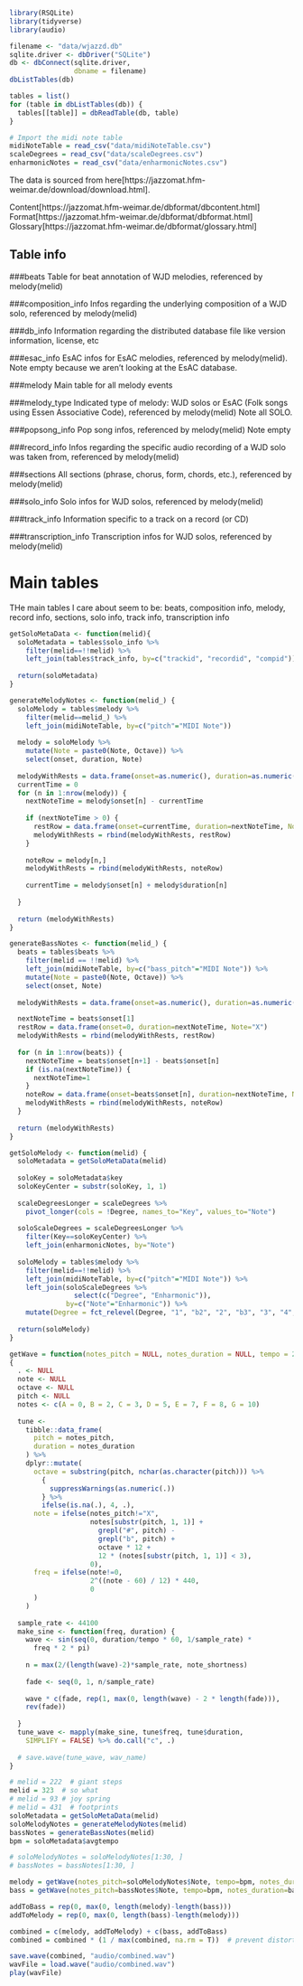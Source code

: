 ```r
library(RSQLite)
library(tidyverse)
library(audio)

filename <- "data/wjazzd.db"
sqlite.driver <- dbDriver("SQLite")
db <- dbConnect(sqlite.driver,
                dbname = filename)
dbListTables(db)

tables = list()
for (table in dbListTables(db)) {
  tables[[table]] = dbReadTable(db, table)
}

# Import the midi note table
midiNoteTable = read_csv("data/midiNoteTable.csv")
scaleDegrees = read_csv("data/scaleDegrees.csv")
enharmonicNotes = read_csv("data/enharmonicNotes.csv")
```

The data is sourced from here[https://jazzomat.hfm-weimar.de/download/download.html].

Content[https://jazzomat.hfm-weimar.de/dbformat/dbcontent.html]
Format[https://jazzomat.hfm-weimar.de/dbformat/dbformat.html]
Glossary[https://jazzomat.hfm-weimar.de/dbformat/glossary.html]

## Table info
###beats
Table for beat annotation of WJD melodies, referenced by melody(melid)

###composition_info
Infos regarding the underlying composition of a WJD solo, referenced by melody(melid)

###db_info
Information regarding the distributed database file like version information, license, etc

###esac_info
EsAC infos for EsAC melodies, referenced by melody(melid). 
Note empty because we aren't looking at the EsAC database.

###melody
Main table for all melody events

###melody_type
Indicated type of melody: WJD solos or EsAC (Folk songs using Essen Associative Code), referenced by melody(melid)
Note all SOLO. 

###popsong_info
Pop song infos, referenced by melody(melid)
Note empty

###record_info
Infos regarding the specific audio recording of a WJD solo was taken from, referenced by melody(melid)

###sections
All sections (phrase, chorus, form, chords, etc.), referenced by melody(melid)

###solo_info
Solo infos for WJD solos, referenced by melody(melid)

###track_info
Information specific to a track on a record (or CD)

###transcription_info
Transcription infos for WJD solos, referenced by melody(melid)

# Main tables
THe main tables I care about seem to be:
beats,
composition info,
melody,
record info,
sections,
solo info,
track info,
transcription info

```r

getSoloMetaData <- function(melid){
  soloMetadata = tables$solo_info %>%
    filter(melid==!!melid) %>%
    left_join(tables$track_info, by=c("trackid", "recordid", "compid"))
  
  return(soloMetadata)
}

generateMelodyNotes <- function(melid_) {
  soloMelody = tables$melody %>%
    filter(melid==melid_) %>%
    left_join(midiNoteTable, by=c("pitch"="MIDI Note"))
    
  melody = soloMelody %>%
    mutate(Note = paste0(Note, Octave)) %>%
    select(onset, duration, Note)
  
  melodyWithRests = data.frame(onset=as.numeric(), duration=as.numeric(), Note=as.character())
  currentTime = 0
  for (n in 1:nrow(melody)) {
    nextNoteTime = melody$onset[n] - currentTime
    
    if (nextNoteTime > 0) {
      restRow = data.frame(onset=currentTime, duration=nextNoteTime, Note="X")
      melodyWithRests = rbind(melodyWithRests, restRow)
    }
    
    noteRow = melody[n,]
    melodyWithRests = rbind(melodyWithRests, noteRow)
    
    currentTime = melody$onset[n] + melody$duration[n]
     
  }
  
  return (melodyWithRests)
}

generateBassNotes <- function(melid_) {
  beats = tables$beats %>%
    filter(melid == !!melid) %>%
    left_join(midiNoteTable, by=c("bass_pitch"="MIDI Note")) %>%
    mutate(Note = paste0(Note, Octave)) %>%
    select(onset, Note)
  
  melodyWithRests = data.frame(onset=as.numeric(), duration=as.numeric(), Note=as.character())

  nextNoteTime = beats$onset[1]
  restRow = data.frame(onset=0, duration=nextNoteTime, Note="X")
  melodyWithRests = rbind(melodyWithRests, restRow)
  
  for (n in 1:nrow(beats)) {
    nextNoteTime = beats$onset[n+1] - beats$onset[n]
    if (is.na(nextNoteTime)) {
      nextNoteTime=1
    }
    noteRow = data.frame(onset=beats$onset[n], duration=nextNoteTime, Note=beats$Note[n])
    melodyWithRests = rbind(melodyWithRests, noteRow)
  }
  
  return (melodyWithRests)
}

getSoloMelody <- function(melid) {
  soloMetadata = getSoloMetaData(melid)
  
  soloKey = soloMetadata$key
  soloKeyCenter = substr(soloKey, 1, 1)
  
  scaleDegreesLonger = scaleDegrees %>%
    pivot_longer(cols = !Degree, names_to="Key", values_to="Note")
  
  soloScaleDegrees = scaleDegreesLonger %>%
    filter(Key==soloKeyCenter) %>%
    left_join(enharmonicNotes, by="Note")
  
  soloMelody = tables$melody %>%
    filter(melid==!!melid) %>%
    left_join(midiNoteTable, by=c("pitch"="MIDI Note")) %>%
    left_join(soloScaleDegrees %>%
                select(c("Degree", "Enharmonic")), 
              by=c("Note"="Enharmonic")) %>%
    mutate(Degree = fct_relevel(Degree, "1", "b2", "2", "b3", "3", "4", "#4", "5", "b6", "6", "b7", "7"))
  
  return(soloMelody)
}
```

```r
getWave = function(notes_pitch = NULL, notes_duration = NULL, tempo = 240, note_shortness=100) 
{
  . <- NULL
  note <- NULL
  octave <- NULL
  pitch <- NULL
  notes <- c(A = 0, B = 2, C = 3, D = 5, E = 7, F = 8, G = 10)
  
  tune <-
    tibble::data_frame(
      pitch = notes_pitch,
      duration = notes_duration
    ) %>%
    dplyr::mutate(
      octave = substring(pitch, nchar(as.character(pitch))) %>%
        {
          suppressWarnings(as.numeric(.))
        } %>%
        ifelse(is.na(.), 4, .),
      note = ifelse(notes_pitch!="X", 
                    notes[substr(pitch, 1, 1)] + 
                      grepl("#", pitch) -  
                      grepl("b", pitch) + 
                      octave * 12 +
                      12 * (notes[substr(pitch, 1, 1)] < 3),
                    0),
      freq = ifelse(note!=0, 
                    2^((note - 60) / 12) * 440,
                    0
      )
    )
  
  sample_rate <- 44100
  make_sine <- function(freq, duration) {
    wave <- sin(seq(0, duration/tempo * 60, 1/sample_rate) * 
      freq * 2 * pi)
    
    n = max(2/(length(wave)-2)*sample_rate, note_shortness)
    
    fade <- seq(0, 1, n/sample_rate)
    
    wave * c(fade, rep(1, max(0, length(wave) - 2 * length(fade))), 
    rev(fade))
    
  }
  tune_wave <- mapply(make_sine, tune$freq, tune$duration, 
    SIMPLIFY = FALSE) %>% do.call("c", .)
  
  # save.wave(tune_wave, wav_name)
}
```


```r
# melid = 222  # giant steps
melid = 323  # so what 
# melid = 93 # joy spring 
# melid = 431  # footprints
soloMetadata = getSoloMetaData(melid)
soloMelodyNotes = generateMelodyNotes(melid)
bassNotes = generateBassNotes(melid)
bpm = soloMetadata$avgtempo

# soloMelodyNotes = soloMelodyNotes[1:30, ]
# bassNotes = bassNotes[1:30, ]

melody = getWave(notes_pitch=soloMelodyNotes$Note, tempo=bpm, notes_duration=soloMelodyNotes$duration*bpm/60, 75)
bass = getWave(notes_pitch=bassNotes$Note, tempo=bpm, notes_duration=bassNotes$duration*bpm/60, 500)

addToBass = rep(0, max(0, length(melody)-length(bass)))
addToMelody = rep(0, max(0, length(bass)-length(melody)))

combined = c(melody, addToMelody) + c(bass, addToBass)
combined = combined * (1 / max(combined, na.rm = T))  # prevent distortion

save.wave(combined, "audio/combined.wav")
wavFile = load.wave("audio/combined.wav")
play(wavFile)
```


